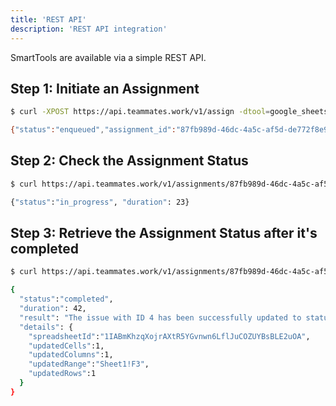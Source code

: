 ```yaml
---
title: 'REST API'
description: 'REST API integration'
---
```


SmartTools are available via a simple REST API.

## Step 1: Initiate an Assignment

```bash
$ curl -XPOST https://api.teammates.work/v1/assign -dtool=google_sheets -dprompt="Update issue with ID 4 to status 'OK'"

{"status":"enqueued","assignment_id":"87fb989d-46dc-4a5c-af5d-de772f8e9ebc"}

```

## Step 2: Check the Assignment Status

```bash
$ curl https://api.teammates.work/v1/assignments/87fb989d-46dc-4a5c-af5d-de772f8e9ebc

{"status":"in_progress", "duration": 23}

```


## Step 3: Retrieve the Assignment Status after it's completed

```bash
$ curl https://api.teammates.work/v1/assignments/87fb989d-46dc-4a5c-af5d-de772f8e9ebc

{
  "status":"completed",
  "duration": 42,
  "result": "The issue with ID 4 has been successfully updated to status 'OK'",
  "details": {
    "spreadsheetId":"1IABmKhzqXojrAXtR5YGvnwn6LflJuCOZUYBsBLE2uOA",
    "updatedCells":1,
    "updatedColumns":1,
    "updatedRange":"Sheet1!F3",
    "updatedRows":1
  }
}

```

